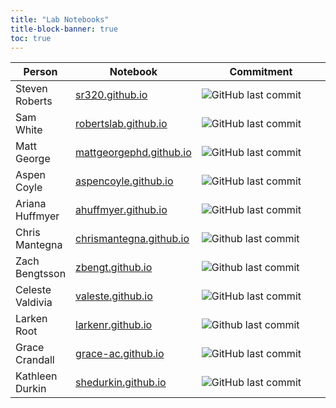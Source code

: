 ```yaml
---
title: "Lab Notebooks"
title-block-banner: true
toc: true
---
```


| Person           | Notebook                                                                    | Commitment                                                                                              |
|------------------|-----------------------------------------------------------------------------|---------------------------------------------------------------------------------------------------------|
| Steven Roberts   | [sr320.github.io](https://sr320.github.io/)                                 | ![GitHub last commit](https://img.shields.io/github/last-commit/sr320/sr320.github.io)                  |
| Sam White        | [robertslab.github.io](https://robertslab.github.io/sams-notebook/)         | ![GitHub last commit](https://img.shields.io/github/last-commit/RobertsLab/sams-notebook)               |
| Matt George      | [mattgeorgephd.github.io](https://mattgeorgephd.github.io/notebook/)        | ![GitHub last commit](https://img.shields.io/github/last-commit/mattgeorgephd/mattgeorgephd.github.io)  |
| Aspen Coyle      | [aspencoyle.github.io](https://aspencoyle.github.io)                        | ![GitHub last commit](https://img.shields.io/github/last-commit/afcoyle/afcoyle.github.io)              |
| Ariana Huffmyer  | [ahuffmyer.github.io](https://ahuffmyer.github.io/ASH_Putnam_Lab_Notebook/) | ![GitHub last commit](https://img.shields.io/github/last-commit/AHuffmyer/ASH_Putnam_Lab_Notebook)      |
| Chris Mantegna   | [chrismantegna.github.io](https://chrismantegna.github.io/cmlabsite/)       | ![Github last commit](https://img.shields.io/github/last-commit/ChrisMantegna.github.io/cmlabsite)      |
| Zach Bengtsson   | [zbengt.github.io](https://zbengt.github.io/notebook/)                      | ![Github last commit](https://img.shields.io/github/last-commit/zbengt/zbengt.github.io)                |
| Celeste Valdivia | [valeste.github.io](https://valeste.github.io/tough-tunicates/)             | ![GitHub last commit](https://img.shields.io/github/last-commit/valeste/tough-tunicates)                |
| Larken Root      | [larkenr.github.io](https://larkenr.github.io/labnotebook/)                 | ![Github last commit](https://img.shields.io/github/last-commit/larkenr/larkenr.github.io/labnotebook/) |
| Grace Crandall   | [grace-ac.github.io](https://grace-ac.github.io/)                           | ![GitHub last commit](https://img.shields.io/github/last-commit/grace-ac/grace-ac.github.io)            |
| Kathleen Durkin  | [shedurkin.github.io](https://shedurkin.github.io/Roberts-LabNotebook/)     | ![GitHub last commit](https://img.shields.io/github/last-commit/shedurkin/Roberts-LabNotebook)          |
